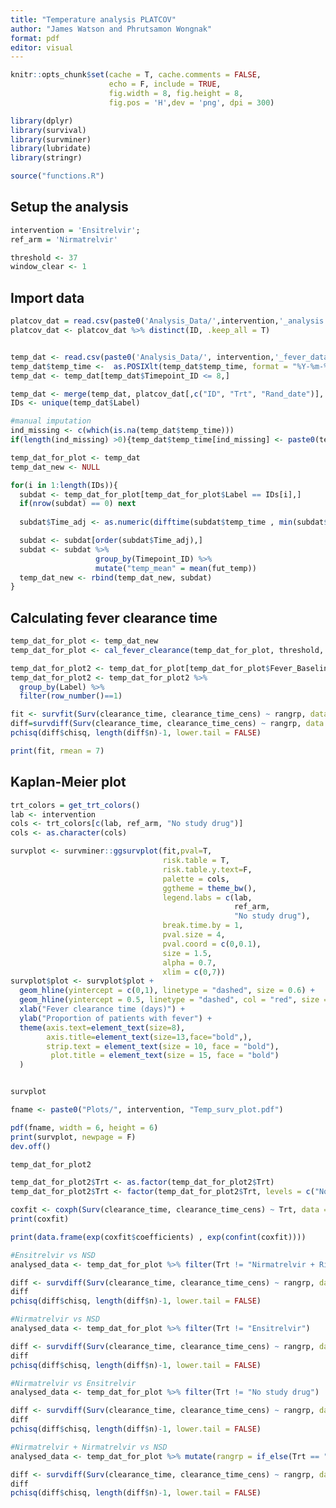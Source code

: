 ```yaml
---
title: "Temperature analysis PLATCOV"
author: "James Watson and Phrutsamon Wongnak"
format: pdf
editor: visual
---
```


```r
knitr::opts_chunk$set(cache = T, cache.comments = FALSE,
                      echo = F, include = TRUE, 
                      fig.width = 8, fig.height = 8,
                      fig.pos = 'H',dev = 'png', dpi = 300)

```

```r
library(dplyr)
library(survival)
library(survminer)
library(lubridate)
library(stringr)

source("functions.R")
```

## Setup the analysis

```r
intervention = 'Ensitrelvir'; 
ref_arm = 'Nirmatrelvir'

threshold <- 37
window_clear <- 1
```

## Import data

```r
platcov_dat = read.csv(paste0('Analysis_Data/',intervention,'_analysis.csv'))
platcov_dat <- platcov_dat %>% distinct(ID, .keep_all = T)


temp_dat <- read.csv(paste0('Analysis_Data/', intervention,'_fever_data.csv'))
temp_dat$temp_time <-  as.POSIXlt(temp_dat$temp_time, format = "%Y-%m-%d %H:%M:%OS")
temp_dat <- temp_dat[temp_dat$Timepoint_ID <= 8,]

temp_dat <- merge(temp_dat, platcov_dat[,c("ID", "Trt", "Rand_date")], by.x = "Label", by.y = "ID")
IDs <- unique(temp_dat$Label)

#manual imputation
ind_missing <- c(which(is.na(temp_dat$temp_time)))
if(length(ind_missing) >0){temp_dat$temp_time[ind_missing] <- paste0(temp_dat$fut_dat[ind_missing], "10:00:00")}
```

```r
temp_dat_for_plot <- temp_dat
temp_dat_new <- NULL

for(i in 1:length(IDs)){
  subdat <- temp_dat_for_plot[temp_dat_for_plot$Label == IDs[i],]
  if(nrow(subdat) == 0) next
  
  subdat$Time_adj <- as.numeric(difftime(subdat$temp_time , min(subdat$temp_time), unit = "days"))

  subdat <- subdat[order(subdat$Time_adj),]
  subdat <- subdat %>%
                   group_by(Timepoint_ID) %>%
                   mutate("temp_mean" = mean(fut_temp))
  temp_dat_new <- rbind(temp_dat_new, subdat)
}
```

## Calculating fever clearance time

```r
temp_dat_for_plot <- temp_dat_new
temp_dat_for_plot <- cal_fever_clearance(temp_dat_for_plot, threshold, window_clear)
```

```r
temp_dat_for_plot2 <- temp_dat_for_plot[temp_dat_for_plot$Fever_Baseline == 1, ]
temp_dat_for_plot2 <- temp_dat_for_plot2 %>%
  group_by(Label) %>%
  filter(row_number()==1)
```

```r
fit <- survfit(Surv(clearance_time, clearance_time_cens) ~ rangrp, data = temp_dat_for_plot2) 
diff=survdiff(Surv(clearance_time, clearance_time_cens) ~ rangrp, data = temp_dat_for_plot2) 
pchisq(diff$chisq, length(diff$n)-1, lower.tail = FALSE)
```

```r
print(fit, rmean = 7)
```

## Kaplan-Meier plot

```r
trt_colors = get_trt_colors()
lab <- intervention
cols <- trt_colors[c(lab, ref_arm, "No study drug")]
cols <- as.character(cols)
```

```r
survplot <- survminer::ggsurvplot(fit,pval=T,
                                  risk.table = T,
                                  risk.table.y.text=F,
                                  palette = cols,
                                  ggtheme = theme_bw(),
                                  legend.labs = c(lab, 
                                                  ref_arm,
                                                  "No study drug"),
                                  break.time.by = 1,
                                  pval.size = 4,
                                  pval.coord = c(0,0.1),
                                  size = 1.5,
                                  alpha = 0.7,
                                  xlim = c(0,7)) 
survplot$plot <- survplot$plot + 
  geom_hline(yintercept = c(0,1), linetype = "dashed", size = 0.6) +
  geom_hline(yintercept = 0.5, linetype = "dashed", col = "red", size = 0.6) +
  xlab("Fever clearance time (days)") +
  ylab("Proportion of patients with fever") +
  theme(axis.text=element_text(size=8),
        axis.title=element_text(size=13,face="bold",),
        strip.text = element_text(size = 10, face = "bold"),
         plot.title = element_text(size = 15, face = "bold")
  ) 


survplot
```

```r
fname <- paste0("Plots/", intervention, "Temp_surv_plot.pdf")

pdf(fname, width = 6, height = 6)
print(survplot, newpage = F)
dev.off()
```

```r
temp_dat_for_plot2

temp_dat_for_plot2$Trt <- as.factor(temp_dat_for_plot2$Trt)
temp_dat_for_plot2$Trt <- factor(temp_dat_for_plot2$Trt, levels = c("No study drug", "Ensitrelvir", "Nirmatrelvir + Ritonavir"))

coxfit <- coxph(Surv(clearance_time, clearance_time_cens) ~ Trt, data = temp_dat_for_plot2) 
print(coxfit)
```

```r
print(data.frame(exp(coxfit$coefficients) , exp(confint(coxfit))))
```

```r
#Ensitrelvir vs NSD
analysed_data <- temp_dat_for_plot %>% filter(Trt != "Nirmatrelvir + Ritonavir")

diff <- survdiff(Surv(clearance_time, clearance_time_cens) ~ rangrp, data = analysed_data) 
diff
pchisq(diff$chisq, length(diff$n)-1, lower.tail = FALSE)
```

```r
#Nirmatrelvir vs NSD
analysed_data <- temp_dat_for_plot %>% filter(Trt != "Ensitrelvir")

diff <- survdiff(Surv(clearance_time, clearance_time_cens) ~ rangrp, data = analysed_data) 
diff
pchisq(diff$chisq, length(diff$n)-1, lower.tail = FALSE)
```

```r
#Nirmatrelvir vs Ensitrelvir
analysed_data <- temp_dat_for_plot %>% filter(Trt != "No study drug")

diff <- survdiff(Surv(clearance_time, clearance_time_cens) ~ rangrp, data = analysed_data) 
diff
pchisq(diff$chisq, length(diff$n)-1, lower.tail = FALSE)
```

```r
#Nirmatrelvir + Nirmatrelvir vs NSD
analysed_data <- temp_dat_for_plot %>% mutate(rangrp = if_else(Trt == "No study drug", rangrp, "Treated"))

diff <- survdiff(Surv(clearance_time, clearance_time_cens) ~ rangrp, data = analysed_data) 
diff
pchisq(diff$chisq, length(diff$n)-1, lower.tail = FALSE)
```
